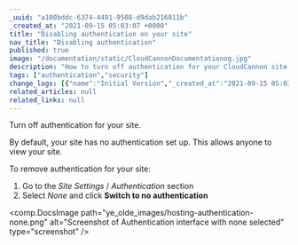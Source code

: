 ```yaml
---
_uuid: "a100bddc-6374-4491-9508-d9dab216811b"
_created_at: "2021-09-15 05:03:07 +0000"
title: "Disabling authentication on your site"
nav_title: "Disabling authentication"
published: true
image: "/documentation/static/CloudCannonDocumentationog.jpg"
description: "How to turn off authentication for your CloudCannon site. "
tags: ["authentication","security"]
change_logs: [{"name":"Initial Version","_created_at":"2021-09-15 05:03:07 +0000"}]
related_articles: null
related_links: null
---
```


Turn off authentication for your site.

By default, your site has no authentication set up. This allows anyone to view your site.

To remove authentication for your site:

1. Go to the *Site Settings* / *Authentication* section
2. Select *None* and click **Switch to no authentication**

<comp.DocsImage path="ye_olde_images/hosting-authentication-none.png" alt="Screenshot of Authentication interface with none selected" type="screenshot" />
